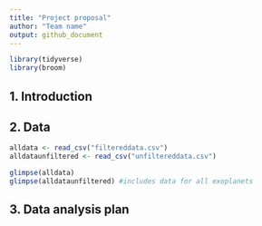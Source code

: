 ```yaml
---
title: "Project proposal"
author: "Team name"
output: github_document
---
```


```r
library(tidyverse)
library(broom)
```

## 1. Introduction



## 2. Data

```r
alldata <- read_csv("filtereddata.csv")
alldataunfiltered <- read_csv("unfiltereddata.csv")

glimpse(alldata)
glimpse(alldataunfiltered) #includes data for all exoplanets
```


## 3. Data analysis plan



